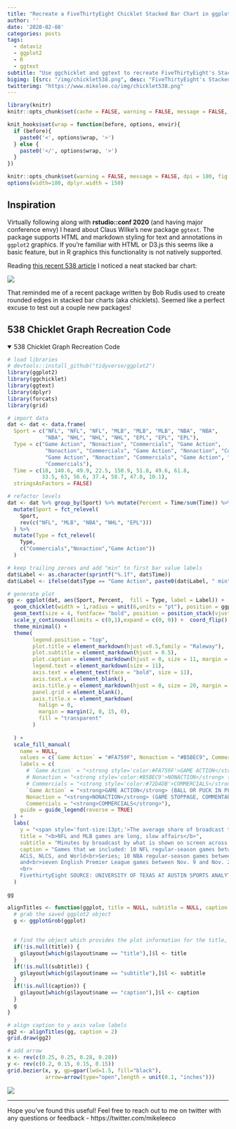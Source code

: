 ```yaml
---
title: "Recreate a FiveThirtyEight Chicklet Stacked Bar Chart in ggplot2"
author: ''
date: '2020-02-08'
categories: posts
tags:
  - dataviz
  - ggplot2
  - R
  - ggtext
subtitle: "Use ggchicklet and ggtext to recreate FiveThirtyEight's Stacked Bar Chart in ggplot2"
bigimg: [{src: "/img/chicklet538.png", desc: "FiveThirtyEight's Stacked Bar Chart"}]
twitterimg: "https://www.mikelee.co/img/chicklet538.png"
---
```


```r
library(knitr)
knitr::opts_chunk$set(cache = FALSE, warning = FALSE, message = FALSE, dpi = 180, out.extra='class = "img-responsive"')

```

```r
knit_hooks$set(wrap = function(before, options, envir){
  if (before){
    paste0('<', options$wrap, '>')
  } else {
    paste0('</', options$wrap, '>')
  }
})

knitr::opts_chunk$set(warning = FALSE, message = FALSE, dpi = 180, fig.height = 5, fig.width = 7, fig.align = "center")
options(width=180, dplyr.width = 150)
```

## Inspiration

Virtually following along with **rstudio::conf 2020** (and having major conference envy) I heard about Claus Wilke's new package `ggtext`. The package supports HTML and markdown styling for text and annotations in `ggplot2` graphics. If you're familiar with HTML or D3.js this seems like a basic feature, but in R graphics this functionality is not natively supported.

Reading [this recent 538 article](https://fivethirtyeight.com/features/how-much-football-is-even-in-a-football-broadcast/) I noticed a neat stacked bar chart:


![](/img/orig538.png)

That reminded me of a recent package written by Bob Rudis used to create rounded edges in stacked bar charts (aka chicklets). Seemed like a perfect excuse to test out a couple new packages!

## 538 Chicklet Graph Recreation Code


<details open>
<summary>538 Chicklet Graph Recreation Code</summary>
```r
# load libraries
# devtools::install_github("tidyverse/ggplot2")
library(ggplot2)
library(ggchicklet)
library(ggtext)
library(dplyr)
library(forcats)
library(grid)

# import data
dat <- dat <- data.frame(
  Sport = c("NFL", "NFL", "NFL", "MLB", "MLB", "MLB", "NBA", "NBA",
            "NBA", "NHL", "NHL", "NHL", "EPL", "EPL", "EPL"),
  Type = c("Game Action", "Nonaction", "Commercials", "Game Action", 
            "Nonaction", "Commercials", "Game Action", "Nonaction", "Commercials", 
            "Game Action", "Nonaction", "Commercials", "Game Action", "Nonaction", 
            "Commercials"),
  Time = c(18, 140.6, 49.9, 22.5, 150.9, 51.8, 49.6, 61.8,
           33.5, 63, 56.6, 37.4, 58.7, 47.8, 10.1),
  stringsAsFactors = FALSE)

# refactor levels
dat <- dat %>% group_by(Sport) %>% mutate(Percent = Time/sum(Time)) %>% ungroup() %>% 
  mutate(Sport = fct_relevel(
    Sport,
    rev(c("NFL", "MLB", "NBA", "NHL", "EPL")))
  ) %>% 
  mutate(Type = fct_relevel(
    Type,
    c("Commercials","Nonaction","Game Action"))
  ) 

# keep trailing zeroes and add "min" to first bar value labels
dat$Label <- as.character(sprintf("%.1f", dat$Time))
dat$Label <- ifelse(dat$Type == "Game Action", paste0(dat$Label, " min"), dat$Label)

# generate plot
gg <- ggplot(dat, aes(Sport, Percent,  fill = Type, label = Label)) +
  geom_chicklet(width = 1,radius = unit(6,units = "pt"), position = ggplot2::position_stack(reverse = FALSE)) +
  geom_text(size = 4, fontface= "bold", position = position_stack(vjust = 0.5)) +
  scale_y_continuous(limits = c(0,1),expand = c(0, 0)) +  coord_flip() +
  theme_minimal() +
  theme(
        legend.position = "top",
        plot.title = element_markdown(hjust =0.5,family = "Raleway"),
        plot.subtitle = element_markdown(hjust = 0.5),
        plot.caption = element_markdown(hjust = 0, size = 11, margin = unit(c(0, 0, 0, 0), "cm"), color = "#718c9e"),
        legend.text = element_markdown(size = 11),
        axis.text = element_text(face = "bold", size = 11),
        axis.text.x = element_blank(),
        axis.title.y = element_markdown(hjust = 0, size = 20, margin = unit(c(0, 0, 0, 0), "cm"), color = "#718c9e"),
        panel.grid = element_blank(),
        axis.title.x = element_markdown(
          halign = 0,
          margin = margin(2, 0, 15, 0),
          fill = "transparent"
        )
        
  ) +
  scale_fill_manual(
    name = NULL,
    values = c(`Game Action` = "#FA759F", Nonaction = "#B5BEC9", Commercials = "#72D4DB"),
    labels = c(
      # `Game Action` = "<strong style='color:#FA759F'>GAME ACTION</strong> (BALL OR PUCK IN PLAY)",
      # Nonaction = "<strong style='color:#B5BEC9'>NONACTION</strong> (GAME STOPPAGE, COMMENTARY, ETC.)",
      # Commercials = "<strong style='color:#72D4DB'>COMMERCIALS</strong>")
      `Game Action` = "<strong>GAME ACTION</strong> (BALL OR PUCK IN PLAY)",
      Nonaction = "<strong>NONACTION</strong> (GAME STOPPAGE, COMMENTARY, ETC.)",
      Commercials = "<strong>COMMERCIALS</strong>"),
    guide = guide_legend(reverse = TRUE)
  ) +
  labs(
    y = "<span style='font-size:13pt;'>The average share of broadcast time showing <strong style='color:#FA759F'>GAME ACTION</strong> is highest in<br>the English Premier League - but there is more total action in an average<br>National Hockey League game, which lasts longer.</span>",    x = NULL, fill = NULL,
    title = "<b>NFL and MLB games are long, slow affairs</b>",
    subtitle = "Minutes by broadcast by what is shown on screen across five major men's sports leagues",
    caption = "Games that we included: 10 NFL regular-season games between Nov. 7 amd Nov. 18, 2019. 17 MLB postseason games, including all the games in the 2019
    ACLS, NLCS, and World<br>Series; 10 NBA regular-season games between Nov. 6 and Nov. 15, 2019; 10 NHL regular-season games between Nov. 5 and Nov. 19, 2019, including three overtime games;
    and<br>seven English Premier League games between Nov. 9 and Nov. 23, 2019. NBA game action includes free throws, so the action time exceeds the game time.<br>
    <br>
    FivethirtyEight SOURCE: UNIVERSITY OF TEXAS AT AUSTIN SPORTS ANALYTICS COURSE"
  ) 

gg

alignTitles <- function(ggplot, title = NULL, subtitle = NULL, caption = NULL) {
  # grab the saved ggplot2 object
  g <- ggplotGrob(ggplot)
  
  
  # find the object which provides the plot information for the title, subtitle, and caption
  if(!is.null(title)) {
    g$layout[which(g$layout$name == "title"),]$l <- title
  }
  if(!is.null(subtitle)) {
    g$layout[which(g$layout$name == "subtitle"),]$l <- subtitle
  }
  if(!is.null(caption)) {
    g$layout[which(g$layout$name == "caption"),]$l <- caption
  }
  g
}

# align caption to y axis value labels
gg2 <- alignTitles(gg, caption = 2)
grid.draw(gg2)

# add arrow
x <- rev(c(0.25, 0.25, 0.28, 0.28))
y <- rev(c(0.2, 0.15, 0.15, 0.15))
grid.bezier(x, y, gp=gpar(lwd=1.5, fill="black"),
            arrow=arrow(type="open",length = unit(0.1, "inches")))

```
</details>
<p>


![](/img/chicklet538.png)

<hr>

Hope you've found this useful! Feel free to reach out to me on twitter with any questions or feedback - https://twitter.com/mikeleeco

